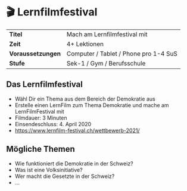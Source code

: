 # 🎬 Lernfilmfestival

|                     |                                       |
| ------------------- | ------------------------------------- |
| **Titel**           | Mach am Lernfilmfestival mit          |
| **Zeit**            | 4+ Lektionen                          |
| **Voraussetzungen** | Computer / Tablet / Phone pro 1-4 SuS |
| **Stufe**           | Sek-1 / Gym / Berufsschule            |

## Das Lernfilmfestival

- Wähl Dir ein Thema aus dem Bereich der Demokratie aus
- Erstelle einen LernFilm zum Thema Demokratie und mache am LernFilmFestival mit
- Filmdauer: 3 Minuten
- Einsendeschluss: 4. April 2020
- https://www.lernfilm-festival.ch/wettbewerb-2021/

## Mögliche Themen

- Wie funktioniert die Demokratie in der Schweiz?
- Was ist eine Volksinitiative?
- Wer macht die Gesetzte in der Schweiz?
- …
